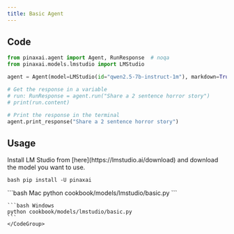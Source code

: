 ```yaml
---
title: Basic Agent
---
```


## Code

```python cookbook/models/lmstudio/basic.py
from pinaxai.agent import Agent, RunResponse  # noqa
from pinaxai.models.lmstudio import LMStudio

agent = Agent(model=LMStudio(id="qwen2.5-7b-instruct-1m"), markdown=True)

# Get the response in a variable
# run: RunResponse = agent.run("Share a 2 sentence horror story")
# print(run.content)

# Print the response in the terminal
agent.print_response("Share a 2 sentence horror story")
```

## Usage

<Steps>
  <Snippet file="create-venv-step.mdx" />

<Step title="Install LM Studio">
  Install LM Studio from [here](https://lmstudio.ai/download) and download the
  model you want to use.
</Step>

<Step title="Install libraries">```bash pip install -U pinaxai ```</Step>

  <Step title="Run Agent">
    <CodeGroup>
    ```bash Mac
    python cookbook/models/lmstudio/basic.py
    ```

    ```bash Windows
    python cookbook/models/lmstudio/basic.py
    ```
    </CodeGroup>

  </Step>
</Steps>
